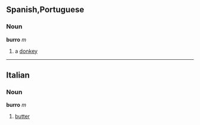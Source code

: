== Spanish,Portuguese ==
=== Noun ===
'''burro''' ''m''

# a [[donkey]]

----
== Italian ==
===Noun===
'''burro''' ''m''

# [[butter]]